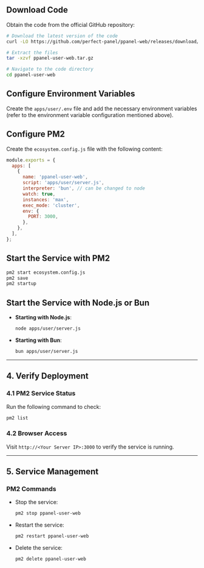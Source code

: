 ## Download Code

Obtain the code from the official GitHub repository:

```bash
# Download the latest version of the code
curl -LO https://github.com/perfect-panel/ppanel-web/releases/download/v1.0.0/ppanel-user-web.tar.gz

# Extract the files
tar -xzvf ppanel-user-web.tar.gz

# Navigate to the code directory
cd ppanel-user-web
```

## Configure Environment Variables

Create the `apps/user/.env` file and add the necessary environment variables (refer to the environment variable configuration mentioned above).

## Configure PM2

Create the `ecosystem.config.js` file with the following content:

```javascript
module.exports = {
  apps: [
    {
      name: 'ppanel-user-web',
      script: 'apps/user/server.js',
      interpreter: 'bun', // can be changed to node
      watch: true,
      instances: 'max',
      exec_mode: 'cluster',
      env: {
        PORT: 3000,
      },
    },
  ],
};
```

## Start the Service with PM2

```bash
pm2 start ecosystem.config.js
pm2 save
pm2 startup
```

## Start the Service with Node.js or Bun

- **Starting with Node.js**:

  ```bash
  node apps/user/server.js
  ```

- **Starting with Bun**:

  ```bash
  bun apps/user/server.js
  ```

---

## **4. Verify Deployment**

### **4.1 PM2 Service Status**

Run the following command to check:

```bash
pm2 list
```

### **4.2 Browser Access**

Visit `http://<Your Server IP>:3000` to verify the service is running.

---

## **5. Service Management**

### **PM2 Commands**

- Stop the service:

  ```bash
  pm2 stop ppanel-user-web
  ```

- Restart the service:

  ```bash
  pm2 restart ppanel-user-web
  ```

- Delete the service:

  ```bash
  pm2 delete ppanel-user-web
  ```



<Giscus />
